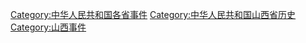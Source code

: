 [[Category:中华人民共和国各省事件‎|Category:中华人民共和国各省事件‎]]
[[Category:中华人民共和国山西省历史|Category:中华人民共和国山西省历史]]
[[Category:山西事件|Category:山西事件]]